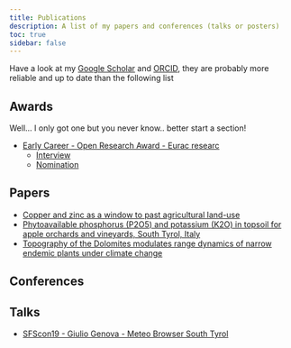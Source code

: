 ```yaml
---
title: Publications
description: A list of my papers and conferences (talks or posters)
toc: true
sidebar: false
---
```


Have a look at my [Google Scholar](https://scholar.google.com/citations?user=pdwaOmMAAAAJ&hl=en) 
and [ORCID](https://orcid.org/0000-0001-9412-8651), they are probably more reliable 
and up to date than the following list

## Awards

Well... I only got one but you never know.. better start a section!

- [Early Career - Open Research Award - Eurac researc](https://www.eurac.edu/en/open-science/open-research/open-research-award-2023/open-research-award-2021)
    - [Interview](https://www.eurac.edu/it/magazine/quelli-che-l-excel-non-gli-basta-piu)
    - [Nomination](https://webassets.eurac.edu/31538/1664207297-ora-genova_rossi-nomination.pdf)

## Papers

- [Copper and zinc as a window to past agricultural land-use](https://www.sciencedirect.com/science/article/pii/S030438942101596X)
- [Phytoavailable phosphorus (P2O5) and potassium (K2O) in topsoil for apple orchards and vineyards, South Tyrol, Italy](https://www.tandfonline.com/doi/full/10.1080/17445647.2019.1633962)
- [Topography of the Dolomites modulates range dynamics of narrow endemic plants under climate change](https://www.nature.com/articles/s41598-022-05440-3)


## Conferences

## Talks

- [SFScon19 - Giulio Genova - Meteo Browser South Tyrol](https://vimeo.com/376173534)

